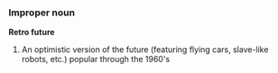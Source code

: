 ===Improper noun===
'''Retro future'''

#An optimistic version of the future (featuring flying cars, slave-like robots, etc.) popular through the 1960's